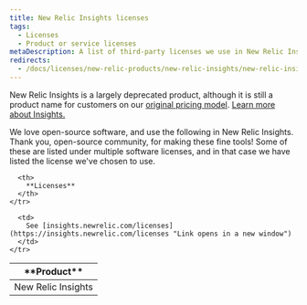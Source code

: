 ```yaml
---
title: New Relic Insights licenses
tags:
  - Licenses
  - Product or service licenses
metaDescription: A list of third-party licenses we use in New Relic Insights.
redirects:
  - /docs/licenses/new-relic-products/new-relic-insights/new-relic-insights-licenses
---
```


New Relic Insights is a largely deprecated product, although it is still a product name for customers on our [original pricing model](/docs/accounts/original-accounts-billing/product-pricing/product-based-pricing). [Learn more about Insights.](/docs/glossary/glossary/#nr-insights)

We love open-source software, and use the following in New Relic Insights. Thank you, open-source community, for making these fine tools! Some of these are listed under multiple software licenses, and in that case we have listed the license we've chosen to use.

<table>
  <thead>
    <tr>
      <th width={200}>
        **Product**
      </th>

      <th>
        **Licenses**
      </th>
    </tr>
  </thead>

  <tbody>
    <tr>
      <td>
        New Relic Insights
      </td>

      <td>
        See [insights.newrelic.com/licenses](https://insights.newrelic.com/licenses "Link opens in a new window")
      </td>
    </tr>
  </tbody>
</table>
